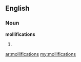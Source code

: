 ==English==
===Noun===
'''mollifications'''

#{{plural of|[[mollification]]}}

[[ar:mollifications]]
[[my:mollifications]]